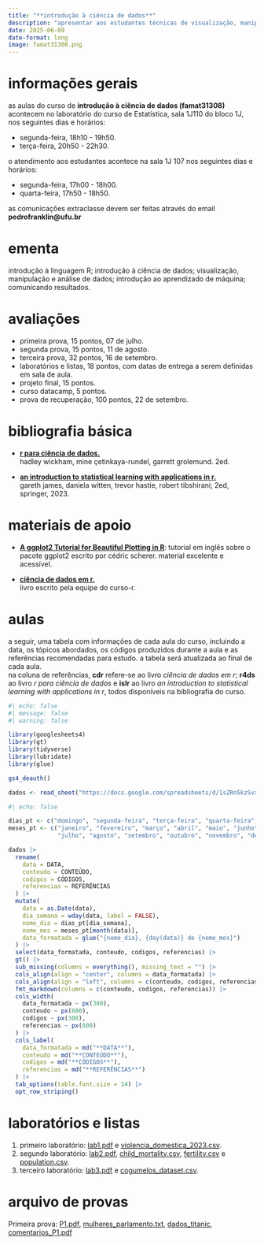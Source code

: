 ```yaml
---
title: "**introdução à ciência de dados**"
description: "apresentar aos estudantes técnicas de visualização, manipulação e análise de dados, além de conceitos introdutórios de aprendizado de máquina, com foco na linguagem de computação estatística R."
date: 2025-06-09
date-format: long
image: famat31308.png
---
```


# informações gerais

as aulas do curso de **introdução à ciência de dados (famat31308)** acontecem no laboratório do curso de Estatística, sala 1J110 do bloco 1J, nos seguintes dias e horários:

-   segunda-feira, 18h10 - 19h50.
-   terça-feira, 20h50 - 22h30.

o atendimento aos estudantes acontece na sala 1J 107 nos seguintes dias e horários:

-   segunda-feira, 17h00 - 18h00.
-   quarta-feira, 17h50 - 18h50.


as comunicações extraclasse devem ser feitas através do email **pedrofranklin@ufu.br**

# ementa

introdução à linguagem R; introdução à ciência de dados; visualização, manipulação e análise de dados; introdução ao aprendizado de máquina; comunicando resultados. 

# avaliações

-   primeira prova, 15 pontos, 07 de julho.
-   segunda prova, 15 pontos, 11 de agosto.
-   terceira prova, 32 pontos, 16 de setembro.
-   laboratórios e listas, 18 pontos, com datas de entrega a serem definidas em sala de aula.
-   projeto final, 15 pontos.
-   curso datacamp, 5 pontos.
-   prova de recuperação, 100 pontos, 22 de setembro.

# bibliografia básica

-   [**r para ciência de dados.**](https://pt.r4ds.hadley.nz/)<br /> hadley wickham, mine çetinkaya-rundel, garrett grolemund. 2ed.

-   [**an introduction to statistical learning with applications in r.**](https://drive.google.com/file/d/1pQ8BAgrjv5Vs47yzdc-KFYVbTx_oQCpy/view?usp=sharing)<br /> gareth james, daniela witten, trevor hastie, robert tibshirani; 2ed, springer, 2023.

# materiais de apoio

-   [**A ggplot2 Tutorial for Beautiful Plotting in R**](https://www.cedricscherer.com/2019/08/05/a-ggplot2-tutorial-for-beautiful-plotting-in-r/): tutorial em inglês sobre o pacote ggplot2 escrito por cédric scherer. material excelente e acessível.

-   [**ciência de dados em r.**](https://livro.curso-r.com/)<br /> livro escrito pela equipe do curso-r.

# aulas

a seguir, uma tabela com informações de cada aula do curso, incluindo a data, os tópicos abordados, os códigos produzidos durante a aula e as referências recomendadas para estudo. a tabela será atualizada ao final de cada aula.  
na coluna de referências, **cdr** refere-se ao livro *ciência de dados em r*; **r4ds** ao livro *r para ciência de dados* e **islr** ao livro *an introduction to statistical learning with applications in r*, todos disponíveis na bibliografia do curso.

```r
#| echo: false
#| message: false
#| warning: false

library(googlesheets4)
library(gt)
library(tidyverse)
library(lubridate)
library(glue)

gs4_deauth()

dados <- read_sheet("https://docs.google.com/spreadsheets/d/1sZRn5kzSvxKxRPIlcjdav3NxWNnFCTnPSdCFvZREf94/edit?usp=sharing")
```

```r
#| echo: false

dias_pt <- c("domingo", "segunda-feira", "terça-feira", "quarta-feira", "quinta-feira", "sexta-feira", "sábado")
meses_pt <- c("janeiro", "fevereiro", "março", "abril", "maio", "junho",
              "julho", "agosto", "setembro", "outubro", "novembro", "dezembro")

dados |>
  rename(
    data = DATA,
    conteudo = CONTEÚDO,
    codigos = CÓDIGOS,
    referencias = REFERÊNCIAS
  ) |>
  mutate(
    data = as.Date(data),
    dia_semana = wday(data, label = FALSE),
    nome_dia = dias_pt[dia_semana],
    nome_mes = meses_pt[month(data)],
    data_formatada = glue("{nome_dia}, {day(data)} de {nome_mes}")
  ) |>
  select(data_formatada, conteudo, codigos, referencias) |>
  gt() |>
  sub_missing(columns = everything(), missing_text = "") |>
  cols_align(align = "center", columns = data_formatada) |>
  cols_align(align = "left", columns = c(conteudo, codigos, referencias)) |>
  fmt_markdown(columns = c(conteudo, codigos, referencias)) |>
  cols_width(
    data_formatada ~ px(300),
    conteudo ~ px(600),
    codigos ~ px(300),
    referencias ~ px(600)
  ) |>
  cols_label(
    data_formatada = md("**DATA**"),
    conteudo = md("**CONTEÚDO**"),
    codigos = md("**CÓDIGOS**"),
    referencias = md("**REFERÊNCIAS**")
  ) |>
  tab_options(table.font.size = 14) |>
  opt_row_striping()
```

# laboratórios e listas

1. primeiro laboratório: [lab1.pdf](https://drive.google.com/file/d/1ougliQ7yjh8EsByRYNPsVKSmmiFcJMTu/view?usp=sharing) e [violencia_domestica_2023.csv](https://drive.google.com/file/d/1hQaYJf3OFpX-db4XoDNKb4QFfBoqxZQ-/view?usp=sharing).
2. segundo laboratório: [lab2.pdf](https://ufubr-my.sharepoint.com/:b:/g/personal/pedrofranklin_ufu_br/ETpX8H2kVHpCjdKjgiNyULgBkZP3fuScs_FJdifiwTcOUQ?e=cqvR9E), [child_mortality.csv](https://github.com/franklinpedro/dados/blob/main/child_mortality_0_5_year_olds_dying_per_1000_born.csv), [fertility.csv](https://github.com/franklinpedro/dados/blob/main/children_per_woman_total_fertility.csv) e [population.csv](https://github.com/franklinpedro/dados/blob/main/pop.csv). 
3. terceiro laboratório: [lab3.pdf](https://ufubr-my.sharepoint.com/:b:/g/personal/pedrofranklin_ufu_br/EdC9sUNdk7pEpKzGPlbGctcBCyytYgccOjURLU7dzw3u8g?e=z05pPR) e [cogumelos_dataset.csv](https://github.com/franklinpedro/dados/blob/main/cogumelos_dataset.csv).

# arquivo de provas

Primeira prova: [P1.pdf](https://ufubr-my.sharepoint.com/:b:/g/personal/pedrofranklin_ufu_br/EVRnsgqvlTJEstwRwWAlC_kBEAuTiLmBVgoLzPj8HYEn-w?e=Uo0LJI), [mulheres_parlamento.txt](https://ufubr-my.sharepoint.com/:t:/g/personal/pedrofranklin_ufu_br/ESLPfZREq3dFnhfcyGrF9RsB2D8aqKcM8hSn0AlP8_ygWg?e=0tt9em), [dados_titanic](https://ufubr-my.sharepoint.com/:t:/g/personal/pedrofranklin_ufu_br/Ed5A4RwQAtlOla0MMhJyglIBd0rIluXbHdiceyLeqCoDtQ?e=R7Wcy0), [comentarios_P1.pdf](https://ufubr-my.sharepoint.com/:b:/g/personal/pedrofranklin_ufu_br/EYCyuib14xpLhe_OGj7C9KwB6Ww3aFWCvSpju4rYP5qzwg?e=qvjhYd)

